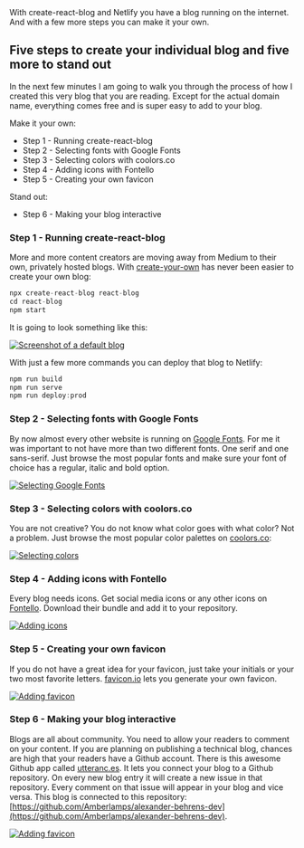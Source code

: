 
<Tldr>
  With create-react-blog and Netlify you have a blog running on the internet. And with a few more steps you can make it your own.
</Tldr>

## Five steps to create your individual blog and five more to stand out

In the next few minutes I am going to walk you through the process of how I created this very blog that you are reading. Except for the actual domain name, everything comes free and is super easy to add to your blog.

Make it your own:

- Step 1 - Running create-react-blog
- Step 2 - Selecting fonts with Google Fonts
- Step 3 - Selecting colors with coolors.co
- Step 4 - Adding icons with Fontello
- Step 5 - Creating your own favicon

Stand out:

- Step 6 - Making your blog interactive

### Step 1 - Running create-react-blog

More and more content creators are moving away from Medium to their own, privately hosted blogs. With [create-your-own](https://github.com/frontarm/create-react-blog) has never been easier to create your own blog:

```javascript
npx create-react-blog react-blog
cd react-blog
npm start
```

It is going to look something like this:

<a href="/images/building-blog-01.png"><img src="/images/building-blog-01.png" alt="Screenshot of a default blog" /></a>

With just a few more commands you can deploy that blog to Netlify:

```javascript
npm run build
npm run serve
npm run deploy:prod
```

### Step 2 - Selecting fonts with Google Fonts

By now almost every other website is running on [Google Fonts](https://fonts.google.com/). For me it was important to not have more than two different fonts. One serif and one sans-serif. Just browse the most popular fonts and make sure your font of choice has a regular, italic and bold option.

<a href="/images/building-blog-02.png"><img src="/images/building-blog-02.png" alt="Selecting Google Fonts" /></a>

### Step 3 - Selecting colors with coolors.co

You are not creative? You do not know what color goes with what color? Not a problem. Just browse the most popular color palettes on [coolors.co](https://coolors.co/browser/best/1):

<a href="/images/building-blog-03.png"><img src="/images/building-blog-03.png" alt="Selecting colors" /></a>

### Step 4 - Adding icons with Fontello

Every blog needs icons. Get social media icons or any other icons on [Fontello](http://fontello.com/). Download their bundle and add it to your repository.

<a href="/images/building-blog-04.png"><img src="/images/building-blog-04.png" alt="Adding icons" /></a>

### Step 5 - Creating your own favicon

If you do not have a great idea for your favicon, just take your initials or your two most favorite letters. [favicon.io](https://favicon.io/favicon-generator/) lets you generate your own favicon.

<a href="/images/building-blog-05.png"><img src="/images/building-blog-05.png" alt="Adding favicon" /></a>

### Step 6 - Making your blog interactive

Blogs are all about community. You need to allow your readers to comment on your content. If you are planning on publishing a technical blog, chances are high that your readers have a Github account. There is this awesome Github app called [utteranc.es](https://utteranc.es/). It lets you connect your blog to a Github repository. On every new blog entry it will create a new issue in that repository. Every comment on that issue will appear in your blog and vice versa. This blog is connected to this repository: [https://github.com/Amberlamps/alexander-behrens-dev](https://github.com/Amberlamps/alexander-behrens-dev).

<a href="/images/building-blog-06.png"><img src="/images/building-blog-06.png" alt="Adding favicon" /></a>





